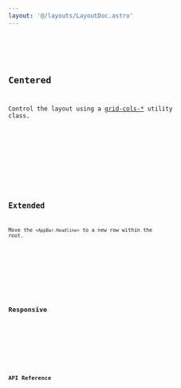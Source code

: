 ```yaml
---
layout: '@/layouts/LayoutDoc.astro'
---
```






<Preview client:load>
	<Fragment slot="preview">
		<Default client:visible />
	</Fragment>
	<Fragment slot="code">
		<Code code={DefaultRaw} lang="svelte" />
	</Fragment>
</Preview>

## Centered

Control the layout using a [grid-cols-\*](https://tailwindcss.com/docs/grid-column) utility class.

<Preview client:load>
	<Fragment slot="preview">
		<Centered client:visible />
	</Fragment>
	<Fragment slot="code">
		<Code code={CenteredRaw} lang="svelte" />
	</Fragment>
</Preview>

## Extended

Move the `<AppBar.Headline>` to a new row within the root.

<Preview client:load>
	<Fragment slot="preview">
		<Extended client:visible />
	</Fragment>
	<Fragment slot="code">
		<Code code={ExtendedRaw} lang="svelte" />
	</Fragment>
</Preview>

## Responsive

<Preview client:load>
	<Fragment slot="preview">
		<Responsive client:visible />
	</Fragment>
	<Fragment slot="code">
		<Code code={ResponsiveRaw} lang="svelte" />
	</Fragment>
</Preview>

## API Reference

<ApiTable />
